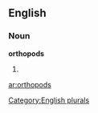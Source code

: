 
==English==

===Noun===
'''orthopods'''

# {{plural of|[[orthopod]]}}

[[Category:English plurals]]

[[ar:orthopods]]
